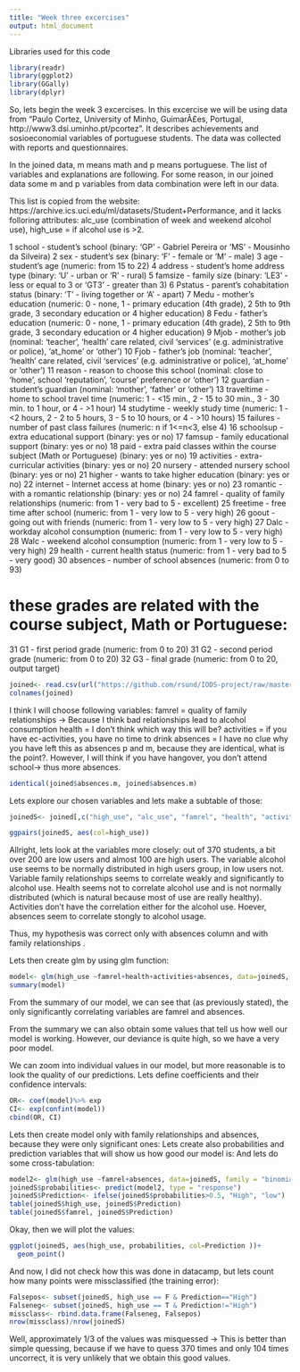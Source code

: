```yaml
---
title: "Week three excercises"
output: html_document
---
```

Libraries used for this code
```r
library(readr)
library(ggplot2)
library(GGally)
library(dplyr)
```

So, lets begin the week 3 excercises. In this excercise we will be using data from "Paulo Cortez, University of Minho, GuimarÃ£es, Portugal, http://www3.dsi.uminho.pt/pcortez". It describes achievements and sosioeconomial variables of portuguese students. The data was collected with reports and questionnaires. 

In the joined data, m means math and p means portuguese. The list of variables and explanations are following. For some reason, in our joined data some m and p variables from data combination were left in our data. 

This list is copied from the website: https://archive.ics.uci.edu/ml/datasets/Student+Performance, and it lacks folloring attributes: alc_use (combination of week and weekend alcohol use), high_use = if alcohol use is >2.

1 school - student's school (binary: 'GP' - Gabriel Pereira or 'MS' - Mousinho da Silveira)
2 sex - student's sex (binary: 'F' - female or 'M' - male)
3 age - student's age (numeric: from 15 to 22)
4 address - student's home address type (binary: 'U' - urban or 'R' - rural)
5 famsize - family size (binary: 'LE3' - less or equal to 3 or 'GT3' - greater than 3)
6 Pstatus - parent's cohabitation status (binary: 'T' - living together or 'A' - apart)
7 Medu - mother's education (numeric: 0 - none, 1 - primary education (4th grade), 2 5th to 9th grade, 3  secondary education or 4 higher education)
8 Fedu - father's education (numeric: 0 - none, 1 - primary education (4th grade), 2 5th to 9th grade, 3  secondary education or 4  higher education)
9 Mjob - mother's job (nominal: 'teacher', 'health' care related, civil 'services' (e.g. administrative or police), 'at_home' or 'other')
10 Fjob - father's job (nominal: 'teacher', 'health' care related, civil 'services' (e.g. administrative or police), 'at_home' or 'other')
11 reason - reason to choose this school (nominal: close to 'home', school 'reputation', 'course' preference or 'other')
12 guardian - student's guardian (nominal: 'mother', 'father' or 'other')
13 traveltime - home to school travel time (numeric: 1 - <15 min., 2 - 15 to 30 min., 3 - 30 min. to 1 hour, or 4 - >1 hour)
14 studytime - weekly study time (numeric: 1 - <2 hours, 2 - 2 to 5 hours, 3 - 5 to 10 hours, or 4 - >10 hours)
15 failures - number of past class failures (numeric: n if 1<=n<3, else 4)
16 schoolsup - extra educational support (binary: yes or no)
17 famsup - family educational support (binary: yes or no)
18 paid - extra paid classes within the course subject (Math or Portuguese) (binary: yes or no)
19 activities - extra-curricular activities (binary: yes or no)
20 nursery - attended nursery school (binary: yes or no)
21 higher - wants to take higher education (binary: yes or no)
22 internet - Internet access at home (binary: yes or no)
23 romantic - with a romantic relationship (binary: yes or no)
24 famrel - quality of family relationships (numeric: from 1 - very bad to 5 - excellent)
25 freetime - free time after school (numeric: from 1 - very low to 5 - very high)
26 goout - going out with friends (numeric: from 1 - very low to 5 - very high)
27 Dalc - workday alcohol consumption (numeric: from 1 - very low to 5 - very high)
28 Walc - weekend alcohol consumption (numeric: from 1 - very low to 5 - very high)
29 health - current health status (numeric: from 1 - very bad to 5 - very good)
30 absences - number of school absences (numeric: from 0 to 93)

# these grades are related with the course subject, Math or Portuguese:
31 G1 - first period grade (numeric: from 0 to 20)
31 G2 - second period grade (numeric: from 0 to 20)
32 G3 - final grade (numeric: from 0 to 20, output target)

```r
joined<- read.csv(url("https://github.com/rsund/IODS-project/raw/master/data/alc.csv"))
colnames(joined)
```

I think I will choose following variables: 
famrel = quality of family relationships -> Because I think bad relationships lead to alcohol consumption
health = I don't think which way this will be?
activities = if you have ec-activities, you have no time to drink
absences = I have no clue why you have left this as absences p and m, because they are identical, what is the point?. However, I will think if you have hangover, you don't attend school-> thus more absences. 

```r
identical(joined$absences.m, joined$absences.m)


```

Lets explore our chosen variables and lets make a subtable of those: 
```r
joinedS<- joined[,c("high_use", "alc_use", "famrel", "health", "activities", "absences")]

ggpairs(joinedS, aes(col=high_use))
```
Allright, lets look at the variables more closely:
out of 370 students, a bit over 200 are low users and almost 100 are high users. 
The variable alcohol use seems to be normally distributed in high users group, in low users not.
Variable family relationships seems to correlate weakly and significantly to alcohol use. 
Health seems not to correlate alcohol use and is not normally distributed (which is natural because most of use are really healthy). Activities don't have the correlation either for the alcohol use. Hoever, absences seem to correlate stongly to alcohol usage. 

Thus, my hypothesis was correct only with absences column and with family relationships . 

Lets then create glm by using glm function: 
```r
model<- glm(high_use ~famrel+health+activities+absences, data=joinedS, family = "binomial")
summary(model)
```

From the summary of our model, we can see that (as previously stated), the only significantly correlating variables are famrel and absences. 

From the summary we can also obtain some values that tell us how well our model is working. However, our deviance is quite high, so we have a very poor model. 

We can zoom into individual values in our model, but more reasonable is to look the quality of our predictions. 
Lets define coefficients and their confidence intervals:

```r
OR<- coef(model)%>% exp
CI<- exp(confint(model))
cbind(OR, CI)

```

Lets then create model only with family relationships and absences, because they were only significant ones:
Lets create also probabilities and prediction variables that will show us how good our model is: 
And lets do some cross-tabulation: 

```r
model2<- glm(high_use ~famrel+absences, data=joinedS, family = "binomial")
joinedS$probabilities<- predict(model2, type = "response")
joinedS$Prediction<- ifelse(joinedS$probabilities>0.5, "High", "low")
table(joinedS$high_use, joinedS$Prediction)
table(joinedS$famrel, joinedS$Prediction)

```

Okay, then we will plot the values: 
```r
ggplot(joinedS, aes(high_use, probabilities, col=Prediction ))+
  geom_point()
```
And now, I did not check how this was done in datacamp, but lets count how many points were missclassified (the training error): 
```r
Falsepos<- subset(joinedS, high_use == F & Prediction=="High")
Falseneg<- subset(joinedS, high_use == T & Prediction!="High")
missclass<- rbind.data.frame(Falseneg, Falsepos)
nrow(missclass)/nrow(joinedS)

```

Well, approximately 1/3 of the values was misquessed -> This is better than simple quessing, because if we have to quess 370 times and only 104 times uncorrect, it is very unlikely that we obtain this good values. 





